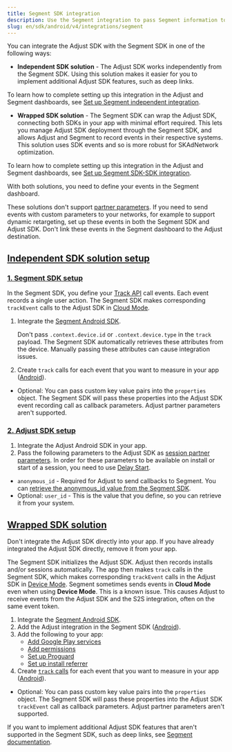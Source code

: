 ```yaml
---
title: Segment SDK integration
description: Use the Segment integration to pass Segment information to Adjust's servers.
slug: en/sdk/android/v4/integrations/segment
---
```


You can integrate the Adjust SDK with the Segment SDK in one of the following ways:

-  **Independent SDK solution** - The Adjust SDK works independently from the Segment SDK. Using this solution makes it easier for you to implement additional Adjust SDK features, such as deep links.

To learn how to complete setting up this integration in the Adjust and Segment dashboards, see [Set up Segment independent integration](https://help.adjust.com/en/article/set-up-segment-independent-integration).

-  **Wrapped SDK solution** - The Segment SDK can wrap the Adjust SDK, connecting both SDKs in your app with minimal effort required. This lets you manage Adjust SDK deployment through the Segment SDK, and allows Adjust and Segment to record events in their respective systems. This solution uses SDK events and so is more robust for SKAdNetwork optimization.

To learn how to complete setting up this integration in the Adjust and Segment dashboards, see [Set up Segment SDK-SDK integration](https://help.adjust.com/en/article/set-up-segment-sdk-sdk-integration).

With both solutions, you need to define your events in the Segment dashboard.

<Callout type="warning">

These solutions don't support [partner parameters](/en/sdk/android/features/events#add-partner-parameters). If you need to send events with custom parameters to your networks, for example to support dynamic retargeting, set up these events in both the Segment SDK and Adjust SDK. Don't link these events in the Segment dashboard to the Adjust destination.

</Callout>

## [Independent SDK solution setup](independent-sdk-solution-setup)

### [1. Segment SDK setup](1-segment-sdk-setup)

In the Segment SDK, you define your [Track API](https://segment.com/docs/connections/sources/catalog/libraries/server/http-api/#track) call events. Each event records a single user action. The Segment SDK makes corresponding `trackEvent` calls to the Adjust SDK in [Cloud Mode](https://segment.com/docs/connections/destinations/#connection-modes).

1. Integrate the [Segment Android SDK](https://segment.com/docs/connections/sources/catalog/libraries/mobile/android).

   <Callout type="note">

   Don't pass `.context.device.id` or `.context.device.type` in the `track` payload. The Segment SDK automatically retrieves these attributes from the device. Manually passing these attributes can cause integration issues.

   </Callout>

2. Create `track` calls for each event that you want to measure in your app ([Android](https://segment.com/docs/connections/sources/catalog/libraries/mobile/android/#track)).

-  Optional: You can pass custom key value pairs into the `properties` object. The Segment SDK will pass these properties into the Adjust SDK event recording call as callback parameters. Adjust partner parameters aren't supported.

### [2. Adjust SDK setup](2-adjust-sdk-setup)

1. Integrate the Adjust Android SDK in your app.
2. Pass the following parameters to the Adjust SDK as [session partner parameters](/en/sdk/android/features/session-parameters#session-partner-parameters). In order for these parameters to be available on install or start of a session, you need to use [Delay Start](/en/sdk/android/features/session-parameters#delay-start).

-  `anonymous_id` - Required for Adjust to send callbacks to Segment. You can [retrieve the anonymous_id value from the Segment SDK](https://segment.com/docs/connections/sources/catalog/libraries/mobile/android/#anonymousid).
-  Optional: `user_id` - This is the value that you define, so you can retrieve it from your system.

## [Wrapped SDK solution](wrapped-sdk-solution)

<Callout type="important">

Don't integrate the Adjust SDK directly into your app. If you have already integrated the Adjust SDK directly, remove it from your app.

</Callout>

The Segment SDK initializes the Adjust SDK. Adjust then records installs and/or sessions automatically. The app then makes `track` calls in the Segment SDK, which makes corresponding `trackEvent` calls in the Adjust SDK in [Device Mode](https://segment.com/docs/connections/destinations/#connection-modes). Segment sometimes sends events in **Cloud Mode** even when using **Device Mode**. This is a known issue. This causes Adjust to receive events from the Adjust SDK and the S2S integration, often on the same event token.

1. Integrate the [Segment Android SDK](https://segment.com/docs/connections/sources/catalog/libraries/mobile/android/).
2. Add the Adjust integration in the Segment SDK ([Android](https://segment.com/docs/connections/destinations/catalog/adjust/#android)).
3. Add the following to your app:
   -  [Add Google Play services](/en/sdk/android#2-add-google-play-services)
   -  [Add permissions](/en/sdk/android#3-add-permissions)
   -  [Set up Proguard](/en/sdk/android#4-set-up-proguard)
   -  [Set up install referrer](/en/sdk/android#5-set-up-install-referrer)
4. Create [`track` calls](https://segment.com/docs/connections/spec/track/) for each event that you want to measure in your app ([Android](https://segment.com/docs/connections/sources/catalog/libraries/mobile/android/#track)).

-  Optional: You can pass custom key value pairs into the `properties` object. The Segment SDK will pass these properties into the Adjust SDK `trackEvent` call as callback parameters. Adjust partner parameters aren't supported.

<Callout type="note">

If you want to implement additional Adjust SDK features that aren't supported in the Segment SDK, such as deep links, see [Segment documentation](https://segment.com/docs/connections/sources/catalog/libraries/mobile/Android/Android-faqs/#how-do-i-know-when-a-destination-is-initialized).

</Callout>
